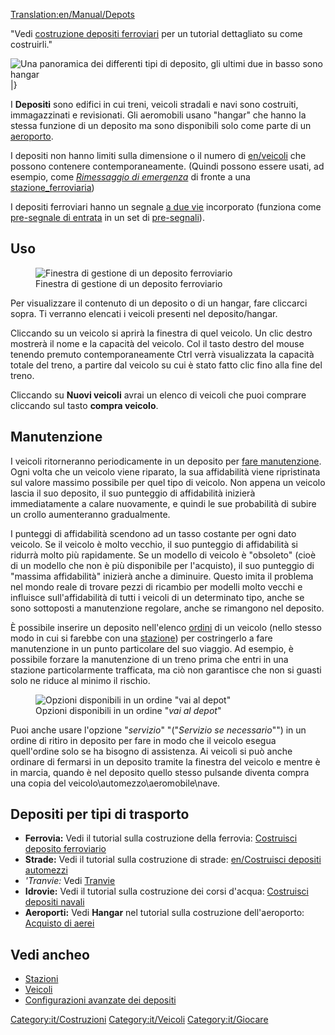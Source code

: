 [[Translation:en/Manual/Depots]]

"Vedi [[it/Manual/Costruzione depositi|costruzione depositi ferroviari]] per un tutorial dettagliato su come costruirli."

[[File:en/Depots.png|frame|left|Una panoramica dei differenti tipi di deposito, gli ultimi due in basso sono hangar]]
|}

I '''Depositi''' sono edifici in cui treni, veicoli stradali e navi sono costruiti, immagazzinati e revisionati. Gli aeromobili usano "hangar" che hanno la stessa funzione di un deposito ma sono disponibili solo come parte di un [[it/Aeroporto|aeroporto]].

I depositi non hanno limiti sulla dimensione o il numero di [[en/veicoli]] che possono contenere contemporaneamente. (Quindi possono essere usati, ad esempio, come [[it/Manual/Stazione ferroviaria#Rimessaggio di emergenza| ''Rimessaggio di emergenza'']] di fronte a una [[it/Manual/Stazione ferroviaria|stazione_ferroviaria]])

I depositi ferroviari hanno un segnale [[it/Manual/Segnali#Segnale blocco a due vie|a due vie]] incorporato (funziona come [[it/Manual/Segnali#Pre-segnali|pre-segnale di entrata]] in un set di [[it/Manual/Segnali#Pre-segnali|pre-segnali]]).


==Uso==
[[File:it/RailwayDepotWindow.png|frame|Finestra di gestione di un deposito ferroviario]]

Per visualizzare il contenuto di un deposito o di un hangar, fare cliccarci sopra. Ti verranno elencati i veicoli presenti nel deposito/hangar.

Cliccando su un veicolo si aprirà la finestra di quel veicolo. Un clic destro mostrerà il nome e la capacità del veicolo. Col il tasto destro del mouse tenendo premuto contemporaneamente Ctrl verrà visualizzata la capacità totale del treno, a partire dal veicolo su cui è stato fatto clic fino alla fine del treno.

Cliccando su '''Nuovi veicoli''' avrai un elenco di veicoli che puoi comprare cliccando sul tasto '''compra veicolo'''.

== Manutenzione == 
I veicoli ritorneranno periodicamente in un deposito per [[it/Manual/Manutenzione|fare manutenzione]]. Ogni volta che un veicolo viene riparato, la sua affidabilità viene ripristinata sul valore massimo possibile per quel tipo di veicolo. Non appena un veicolo lascia il suo deposito, il suo punteggio di affidabilità inizierà immediatamente a calare nuovamente, e quindi le sue probabilità di subire un crollo aumenteranno gradualmente.

I punteggi di affidabilità scendono ad un tasso costante per ogni dato veicolo. Se il veicolo è molto vecchio, il suo punteggio di affidabilità si ridurrà molto più rapidamente. Se un modello di veicolo è "obsoleto" (cioè di un modello che non è più disponibile per l'acquisto), il suo punteggio di "massima affidabilità" inizierà anche a diminuire. Questo imita il problema nel mondo reale di trovare pezzi di ricambio per modelli molto vecchi e influisce sull'affidabilità di tutti i veicoli di un determinato tipo, anche se sono sottoposti a manutenzione regolare, anche se rimangono nel deposito.

È possibile inserire un deposito nell'elenco [[it/Manual/Ordini|ordini]] di un veicolo (nello stesso modo in cui si farebbe con una [[it/Stazione|stazione]]) per costringerlo a fare manutenzione in un punto particolare del suo viaggio. Ad esempio, è possibile forzare la manutenzione di un treno prima che entri in una stazione particolarmente trafficata, ma ciò non garantisce che non si guasti solo ne riduce al minimo il rischio.

[[File:it/Service-options.png|frame|right|Opzioni disponibili in un ordine "''vai al depot''"]]

Puoi anche usare l'opzione "''servizio''" "("'' Servizio se necessario''"") in un ordine di ritiro in deposito per fare in modo che il veicolo esegua quell'ordine solo se ha bisogno di assistenza. Ai veicoli si può anche ordinare  di fermarsi in un deposito tramite la finestra del veicolo e mentre è in marcia, quando è nel deposito quello stesso pulsande diventa compra una copia del veicolo\automezzo\aeromobile\nave.

== Depositi per tipi di trasporto ==
* '''Ferrovia:''' Vedi il tutorial sulla costruzione della ferrovia: [[it/Costruzione deposito|Costruisci deposito ferroviario]]
* '''Strade:''' Vedi il tutorial sulla costruzione di strade: [[en/Costruisci depositi automezzi]]
* '''Tranvie: '' Vedi [[it/Travie|Tranvie]]
* '''Idrovie:''' Vedi il tutorial sulla costruzione dei corsi d'acqua: [[it/Costruisci depositi navali|Costruisci depositi navali]]
* '''Aeroporti:''' Vedi '''Hangar''' nel tutorial sulla costruzione dell'aeroporto: [[it/Acquisto di aerei#Acquisto di aerei|Acquisto di aerei]]

==Vedi ancheo==
*[[it/Manual/Stazioni|Stazioni]]
*[[it/Manual/Veicoli|Veicoli]]
*[[it/Manual/Costruzione depositi#Configurazioni avanzate dei depositi|Configurazioni avanzate dei depositi]]

[[Category:it/Costruzioni]]
[[Category:it/Veicoli]]
[[Category:it/Giocare]]